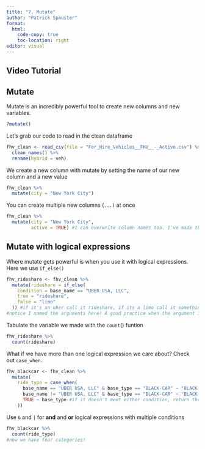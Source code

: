 ```yaml
---
title: "7. Mutate"
author: "Patrick Spauster"
format:
  html:
    code-copy: true
    toc-location: right
editor: visual
---
```


## Video Tutorial

```{=html}
```
## Mutate

Mutate is an incredibly powerful tool to create new columns and new variables.

```r
?mutate()
```

Let's grab our code to read in the clean dataframe

```r
fhv_clean <- read_csv(file = "For_Hire_Vehicles__FHV__-_Active.csv") %>% 
  clean_names() %>% 
  rename(hybrid = veh)
```

We create a new column with mutate by setting the name of our new column and a new value

```r
fhv_clean %>% 
  mutate(city = "New York City")
```

You can create multiple new columns (`...)` at once

```r
fhv_clean %>% 
  mutate(city = "New York City",
         active = TRUE) #I can overwrite column names too. I've made this active column boolean (true or false)
```

## Mutate with logical expressions

Where mutate gets powerful is when you use it with logical expressions. Here we use `if_else()`

```r
fhv_rideshare <- fhv_clean %>% 
  mutate(rideshare = if_else(
    condition = base_name == "UBER USA, LLC",
    true = "rideshare",
    false = "limo"
  )) #if it's an uber call it rideshare, if its a limo call it something else
#notice I named the arguments here! A good practice when the argument is not ...
```

Tabulate the variable we made with the `count`() funtion

```r
fhv_rideshare %>% 
  count(rideshare)
```

What if we have more than one logical expression we care about? Check out `case_when`.

```r
fhv_blackcar <- fhv_clean %>% 
  mutate(
    ride_type = case_when(
      base_name == "UBER USA, LLC" & base_type == "BLACK-CAR" ~ "BLACK CAR RIDESHARE",
      base_name != "UBER USA, LLC" & base_type == "BLACK-CAR" ~ "BLACK CAR NON-RIDESHARE",
      TRUE ~ base_type #if it doesn't meet either condition, return the base_type
    ))
```

Use `&` and `|` for **and** and **or** logical expressions with multiple conditions

```r
fhv_blackcar %>% 
  count(ride_type)
#now we have four categories!
```
